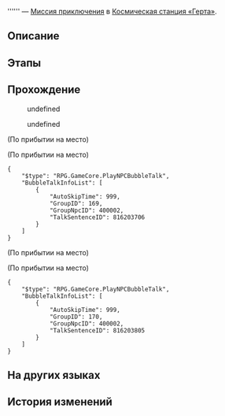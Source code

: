 {{Дополнить|Диалоги.}}
{{Миссия Инфобокс
|id              = 4140119
|Название        = 
|Изображение     = Миссия Освоения .png
|Тип             = Миссия приключения
|События         = 
|Глава           = 
|Условия         = Завершена [[Миссия приключения]] ''[[Охота на экзотических питомцев: Забота]]''
|Персонажи       = Жалкое создание Жуань Мэй; Первопроходец
|СтартЛокация    = Изолированная зона
|Мир             = Космическая станция «Герта»
|Локации         = Изолированная зона
|Предыдущая      = Охота на экзотических питомцев: Забота
|Следующая       = 
|Награды         = Конденсированный эфир*2; Hertareum*20; Кредиты*3 000
}}
'''''' — [[Миссия приключения]] в [[Космическая станция «Герта»]].

==Описание==
{{Описание|<!--официальное описание из Перекрёстка судеб-->}}

==Этапы==


==Прохождение==
{{Дополнить}}

<!--Unknown TalkSentence: 414019001-->
<!--Unknown TalkSentence: 414019002-->
<!--Unknown TalkSentence: 414019003-->
<!--Unknown TalkSentence: 414019004-->
:{{Диалог|Стрелка}} undefined
:<!--Unknown TalkSentence: 414019006-->
:<!--Unknown TalkSentence: 414019007-->
:<!--Unknown TalkSentence: 414019008-->
:<!--Unknown TalkSentence: 414019009-->
:<!--Unknown TalkSentence: 414019010-->
:{{Диалог|Стрелка}} undefined
:<!--Unknown TalkSentence: 414019008-->
:<!--Unknown TalkSentence: 414019009-->
:<!--Unknown TalkSentence: 414019010-->
<!--Unknown TalkSentence: 414019008-->
<!--Unknown TalkSentence: 414019009-->
<!--Unknown TalkSentence: 414019010-->
;(По прибытии на место)

;(По прибытии на место)
<pre>{
	"$type": "RPG.GameCore.PlayNPCBubbleTalk",
	"BubbleTalkInfoList": [
		{
			"AutoSkipTime": 999,
			"GroupID": 169,
			"GroupNpcID": 400002,
			"TalkSentenceID": 816203706
		}
	]
}</pre>
;(По прибытии на место)

;(По прибытии на место)
<pre>{
	"$type": "RPG.GameCore.PlayNPCBubbleTalk",
	"BubbleTalkInfoList": [
		{
			"AutoSkipTime": 999,
			"GroupID": 170,
			"GroupNpcID": 400002,
			"TalkSentenceID": 816203805
		}
	]
}</pre>
{{Диалог Конец}}

==На других языках==
{{На других языках
|en   = 
|zhs  = 
|zht  = 
|ja   = 
|ko   = 
|es   = 
|fr   = 
|ru   = 
|th   = 
|vi   = 
|de   = 
|id   = 
|pt   = 
}}

==История изменений==
{{История изменений|2.7}}
